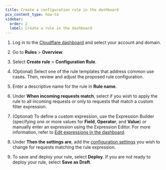 ```yaml
---
title: Create a configuration rule in the dashboard
pcx_content_type: how-to
sidebar:
  order: 2
  label: Create a rule in the dashboard
---
```



1. Log in to the [Cloudflare dashboard](https://dash.cloudflare.com) and select your account and domain.
2. Go to **Rules** > **Overview**.
3. Select **Create rule** > **Configuration Rule**.
4. (Optional) Select one of the rule templates that address common use cases. Then, review and adjust the proposed rule configuration.
5. Enter a descriptive name for the rule in **Rule name**.
6. Under **When incoming requests match**, select if you wish to apply the rule to all incoming requests or only to requests that match a custom filter expression.
7. (Optional) To define a custom expression, use the Expression Builder (specifying one or more values for **Field**, **Operator**, and **Value**) or manually enter an expression using the Expression Editor. For more information, refer to [Edit expressions in the dashboard](/ruleset-engine/rules-language/expressions/edit-expressions/).
8. Under **Then the settings are**, add the [configuration settings](/rules/configuration-rules/settings/) you wish to change for requests matching the rule expression.
9. To save and deploy your rule, select **Deploy**. If you are not ready to deploy your rule, select **Save as Draft**.

   <Render file="rules-creation-dash-dns-popup" />

